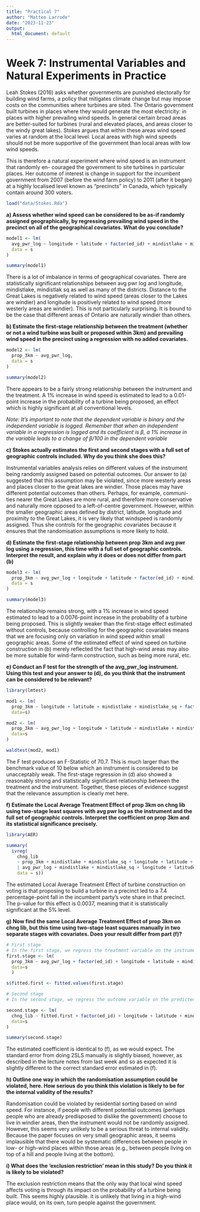 ```yaml
---
title: "Practical 7"
author: "Matteo Larrode"
date: "2023-11-23"
output:
  html_document: default
---
```


# Week 7: Instrumental Variables and Natural Experiments in Practice

Leah Stokes (2016) asks whether governments are punished electorally for building wind farms, a policy that mitigates climate change but may impose costs on the communities where turbines are sited. The Ontario government built turbines in places where they would generate the most electricity: in places with higher prevailing wind speeds. In general certain broad areas are better-suited for turbines (rural and elevated places, and areas closer to the windy great lakes). Stokes argues that within these areas wind speed varies at random at the local level. Local areas with high wind speeds should not be more supportive of the government than local areas with low wind speeds.

This is therefore a natural experiment where wind speed is an instrument that randomly en- couraged the government to site turbines in particular places. Her outcome of interest is change in support for the incumbent government from 2007 (before the wind farm policy) to 2011 (after it began) at a highly localised level known as “precincts” in Canada, which typically contain around 300 voters.

```r
load("data/Stokes.Rda")
```

**a) Assess whether wind speed can be considered to be as-if randomly assigned geographically, by regressing prevailing wind speed in the precinct on all of the geographical covariates. What do you conclude?**

```r
model1 <- lm(
  avg_pwr_log ~ longitude + latitude + factor(ed_id) + mindistlake + mindistlake_sq,
  data = s
)

summary(model1)
```
There is a lot of imbalance in terms of geographical covariates. There are statistically significant relationships between avg pwr log and longitude, mindistlake, mindistlak sq as well as many of the districts. Distance to the Great Lakes is negatively related to wind speed (areas closer to the Lakes are windier) and longitude is positively related to wind speed (more westerly areas are windier). This is not particularly surprising. It is bound to be the case that different areas of Ontario are naturally windier than others.

**b) Estimate the first-stage relationship between the treatment (whether or not a wind turbine was built or proposed within 3km) and prevailing wind speed in the precinct using a regression with no added covariates.**

```r
model2 <- lm(
  prop_3km ~ avg_pwr_log,
  data = s
)

summary(model2)
```
There appears to be a fairly strong relationship between the instrument and the treatment.
A 1% increase in wind speed is estimated to lead to a 0.01-point increase in the probability
of a turbine being proposed, an effect which is highly significant at all conventional levels.

*Note: It’s important to note that the dependent variable is binary and the independent variable is logged. Remember that when an independent variable in a regression is logged and its coefficient is β, a 1% increase in the variable leads to a change of β/100 in the dependent variable*

**c) Stokes actually estimates the first and second stages with a full set of geographic controls included. Why do you think she does this?**

Instrumental variables analysis relies on different values of the instrument being randomly assigned based on potential outcomes. Our answer to (a) suggested that this assumption may be violated, since more westerly areas and places closer to the great lakes are windier. Those places may have different potential outcomes than others. Perhaps, for example, communi- ties nearer the Great Lakes are more rural, and therefore more conservative and naturally more opposed to a left-of-centre government. However, within the smaller geographic areas defined by district, latitude, longitude and proximity to the Great Lakes, it is very likely that windspeed is randomly assigned. Thus she controls for the geographic covariates because it ensures that the randomisation assumptions is more likely to hold.

**d) Estimate the first-stage relationship between prop 3km and avg pwr log using a regression, this time with a full set of geographic controls. Interpret the result, and explain why it does or does not differ from part (b)**

```r
model3 <- lm(
  prop_3km ~ avg_pwr_log + longitude + latitude + factor(ed_id) + mindistlake + mindistlake_sq,
  data = s
)

summary(model3)
```

The relationship remains strong, with a 1% increase in wind speed estimated to lead to a 0.0076-point increase in the probability of a turbine being proposed. This is slightly weaker than the first-stage effect estimated without controls, because controlling for the geographic covariates means that we are focusing only on variation in wind speed within small geographic areas. Some of the estimated effect of wind speed on turbine construction in (b) merely reflected the fact that high-wind areas may also be more suitable for wind-farm construction, such as being more rural, etc.

**e) Conduct an F test for the strength of the avg_pwr_log instrument. Using this test and your answer to (d), do you think that the instrument can be considered to be relevant?**

```r
library(lmtest)

mod1 <- lm(
  prop_3km ~ longitude + latitude + mindistlake + mindistlake_sq + factor(ed_id), 
  data=s)

mod2 <- lm(
  prop_3km ~ avg_pwr_log + longitude + latitude + mindistlake + mindistlake_sq + factor(ed_id), 
  data=s
)

waldtest(mod2, mod1)
```
The F test produces an F-Statistic of 70.7. This is much larger than the benchmark value of 10 below which an instrument is considered to be unacceptably weak. The first-stage regression in (d) also showed a reasonably strong and statistically significant relationship between the treatment and the instrument. Together, these pieces of evidence suggest that the relevance assumption is clearly met here.

**f)  Estimate the Local Average Treatment Effect of prop 3km on chng lib using two-stage least squares with avg pwr log as the instrument and the full set of geographic controls. Interpret the coefficient on prop 3km and its statistical significance precisely.**

```r
library(AER)

summary(
  ivreg(
    chng_lib 
    ~ prop_3km + mindistlake + mindistlake_sq + longitude + latitude + as.factor(ed_id) 
    | avg_pwr_log + mindistlake + mindistlake_sq + longitude + latitude + as.factor(ed_id), 
    data = s))

```
The estimated Local Average Treatment Effect of turbine construction on voting is that proposing to build a turbine in a precinct led to a 7.4 percentage-point fall in the incumbent party’s vote share in that precinct. The p-value for this effect is 0.0037, meaning that it is statistically significant at the 5% level.

**g) Now find the same Local Average Treatment Effect of prop 3km on chng lib, but this time using two-stage least squares manually in two separate stages with covariates. Does your result differ from part (f)?**

```r
# First stage
# In the first stage, we regress the treatment variable on the instrument and extract predicted treatment values
first.stage <- lm(
  prop_3km ~ avg_pwr_log + factor(ed_id) + longitude + latitude + mindistlake + mindistlake_sq,
  data=s
  )

s$fitted.first <- fitted.values(first.stage)

# Second stage
# In the second stage, we regress the outcome variable on the predicted treatment values from the first stage

second.stage <- lm(
  chng_lib ~ fitted.first + factor(ed_id) + longitude + latitude + mindistlake + mindistlake_sq,
  data=s
)

summary(second.stage)


```
The estimated coefficient is identical to (f), as we would expect. The standard error from doing 2SLS manually is slightly biased, however, as described in the lecture notes from last week and so as expected it is slightly different to the correct standard error estimated in (f).

**h) Outline one way in which the randomisation assumption could be violated, here. How serious do you think this violation is likely to be for the internal validity of the results?**

Randomisation could be violated by residential sorting based on wind speed. For instance, if people with different potential outcomes (perhaps people who are already predisposed to dislike the government) choose to live in windier areas, then the instrument would not be randomly assigned. However, this seems very unlikely to be a serious threat to internal validity. Because the paper focuses on very small geographic areas, it seems implausible that there would be systematic differences between people in low- or high-wind places within those areas (e.g., between people living on top of a hill and people living at the bottom).

**i)  What does the ‘exclusion restriction’ mean in this study? Do you think it is likely to be violated?**

The exclusion restriction means that the only way that local wind speed affects voting is through its impact on the probability of a turbine being built. This seems highly plausible. it is unlikely that living in a high-wind place would, on its own, turn people against the government.

